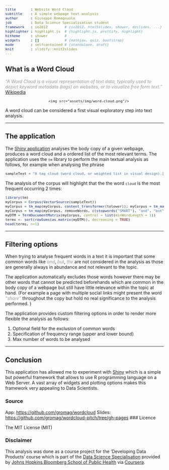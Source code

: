 ```yaml
---
title       : Website Word Cloud
subtitle    : A simple webpage text analysis
author      : Giuseppe Romagnuolo
job         : Data Science Specialisation student
framework   : io2012        # {io2012, html5slides, shower, dzslides, ...}
highlighter : highlight.js  # {highlight.js, prettify, highlight}
hitheme     : shower        # 
widgets     : []            # {mathjax, quiz, bootstrap}
mode        : selfcontained # {standalone, draft}
knit        : slidify::knit2slides
---
```


<style>

.title-slide {
  background-color: #FFF; /* #EDE0CF; ; #CA9F9D*/
}
em {
  font-style:italic;
  color:#999;
}
code {
  font-size: 0.8em;
}
</style>

## What is a Word Cloud

*"A Word Cloud is a visual representation of text data, typically used to depict keyword metadata (tags) on websites, or to visualize free form text."* [Wikipedia][wiki]

[wiki]: https://en.wikipedia.org/wiki/Tag_cloud

<div style="text-align:center">

        <img src="assets/img/word-cloud.png"/>

</div>

A word cloud can be considered a first visual exploratory step into text analysis.

--- 

## The application


The [Shiny application][app] analyses the body copy of a given webpage, produces a word cloud and a ordered list of the most relevant terms.
The application uses the ``tm`` library to perform the main textual analysis as follows, for example when analysing the phrase

```r
sampleText = "A tag cloud (word cloud, or weighted list in visual design).[...]"
```

The analysis of the corpus will highlight that the the word ``cloud`` is the most frequent occurring 2 times:

```r
library(tm)
myCorpus = Corpus(VectorSource(sampleText))
myCorpus = tm_map(myCorpus, content_transformer(tolower)); myCorpus = tm_map(myCorpus, removePunctuation)
myCorpus = tm_map(myCorpus, removeWords, c(stopwords("SMART"), "and", "but", "the"))
myDTM = TermDocumentMatrix(myCorpus, control = list(minWordLength = 1))
terms <- sort(rowSums(as.matrix(myDTM)), decreasing = TRUE)
head(terms, n=1)
```

---

## Filtering options

When trying to analyse frequent words in a text it is important that some common words like _and_, _but_, _the_ are not considered in the analysis as those are generally always in abundance and not relevant to the topic.

The application automatically excludes those words however there may be other words that cannot be predicted beforehands which are common in the body copy of a webpage but still have little relevance within the topic at hand. (For example a page with multiple social links might present the word _"share"_  throughout the copy but hold no real significance to the analysis performed. )

The application provides custom filtering options in order to render more flexible the analysis as follows:

1. Optional field for the exclusion of common words
2. Specification of frequency range (upper and lower bound)
3. Max number of words to be analysed

[app]:https://gromag.shinyapps.io/wordcloud

---

## Conclusion

This application has allowed me to experiment with [Shiny][shiny] which is a simple but powerful framework that allows to use R programming language on a Web Server. A vast array of widgets and plotting options makes this framework very appealing to Data Scientists.

[shiny]: http://shiny.rstudio.com/
### Source

App: [https://github.com/gromag/wordcloud][source]
Slides: [https://github.com/gromag/wordcloud-pitch/tree/gh-pages][slides]
### Licence

The MIT License (MIT)

### Disclaimer

This analysis was done as a course project for the 'Developing Data Products' course which is part of the [Data Science Specialisation][dss] provided by [Johns Hopkins Bloomberg School of Public Health][jhsph] via [Coursera][co].


[dss]: https://www.coursera.org/specialization/jhudatascience/1
[jhsph]: http://www.jhsph.edu/
[co]: https://www.coursera.org/
[source]: https://github.com/gromag/wordcloud
[slides]: https://github.com/gromag/wordcloud-pitch/tree/gh-pages

